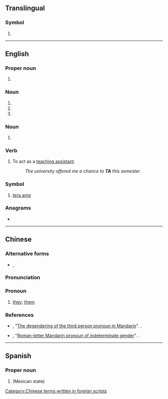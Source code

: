{{also|Appendix:Variations of "ta"}}
==Translingual==
{{wikipedia}}

===Symbol===
{{mul-symbol}}

# {{SI-unit-abb|tera|ampere|[[electrical current]]}}

----

==English==

===Proper noun===
{{en-proper noun}}

# {{initialism of|Territorial Army|lang=en}}

===Noun===
{{en-noun}}

# {{initialism of|[[transportation]] [[authority]]|lang=en}}
# {{initialism of|teaching assistant|lang=en}}
# {{initialism of|travel agent|lang=en}}

===Noun===
{{en-noun|-}}

# {{lb|en|insurance}} {{initialism of|term assurance|lang=en}}

===Verb===
{{en-verb|TAs|TAing|TAd|pres_3sg2=TA's|pres_ptc2=TA'ing|past2=TA'd}}

# {{lb|en|intransitive}} To act as a [[teaching assistant]].
#: ''The university offered me a chance to '''TA''' this semester.''

===Symbol===
{{en-symbol}}

# [[tera amp]]

===Anagrams===
* {{anagrams|en|a=at|'at|A-T|AT|at|at-}}

----

==Chinese==

===Alternative forms===
* {{l|zh|ta}}, {{l|zh|Ta}}

===Pronunciation===
{{zh-pron
|m=tā
|cat=pronoun
}}

===Pronoun===
{{zh-pronoun}}

# {{n-g|An alternative spelling of the third-person pronoun {{zh-l|他}} that is explicitly gender-neutral:}} [[they]]; [[them]]

===References===
* {{w|Victor Mair}}, "[http://languagelog.ldc.upenn.edu/nll/?p=8937 The degendering of the third person pronoun in Mandarin]". {{w|Language Log}}.
* {{w|Victor Mair}}, "[http://languagelog.ldc.upenn.edu/nll/?p=27280 Roman-letter Mandarin pronoun of indeterminate gender]". {{w|Language Log}}.

[[Category:Chinese terms written in foreign scripts]]

----

==Spanish==

===Proper noun===
{{head|es|proper noun}}

# {{abbreviation of|Tamaulipas}} (Mexican state)